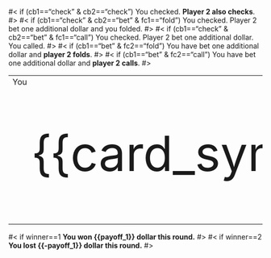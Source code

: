 #< if (cb1=="check" & cb2=="check")
You checked. <b>Player 2 also checks</b>.
#>
#< if (cb1=="check" & cb2=="bet" & fc1=="fold")
You checked. Player 2 bet one additional dollar and you folded.
#>
#< if (cb1=="check" & cb2=="bet" & fc1=="call")
You checked. Player 2 bet one additional dollar. You called.
#>
#< if (cb1=="bet" & fc2=="fold")
You have bet one additional dollar and <b>player 2 folds</b>.
#>
#< if (cb1=="bet" & fc2=="call")
You have bet one additional dollar and <b>player 2 calls</b>.
#>


<table>
<tr>
  <td style="font-size: 100%;">You</td>
  <td style="font-size: 100%; padding-left: 20px">Player 2</td>
</tr>
<tr>
  <td style="font-size: 600%;">{{card_sym[1]}}</td>
  <td style="font-size: 600%; padding-left: 20px;">{{ifelse(is_true(fc1=="fold" | fc2=="fold"),"?",card_sym[2])}}</td>
</tr>
</table>

#< if winner==1
<b>You won {{payoff_1}} dollar this round.</b>
#>
#< if winner==2
<b>You lost {{-payoff_1}} dollar this round.</b>
#>

